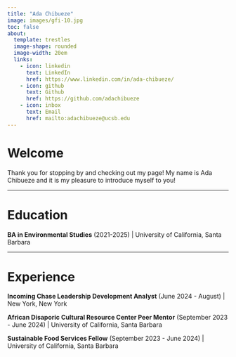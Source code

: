 ```yaml
---
title: "Ada Chibueze"
image: images/gfi-10.jpg
toc: false
about:
  template: trestles
  image-shape: rounded 
  image-width: 20em
  links:
    - icon: linkedin
      text: LinkedIn
      href: https://www.linkedin.com/in/ada-chibueze/
    - icon: github
      text: Github
      href: https://github.com/adachibueze
    - icon: inbox
      text: Email
      href: mailto:adachibueze@ucsb.edu
---
```


# Welcome

Thank you for stopping by and checking out my page! My name is Ada Chibueze and it is my pleasure to introduce myself to you!

------------------------------------------------------------------------

# Education

**BA in Environmental Studies** (2021-2025) | University of California, Santa Barbara

------------------------------------------------------------------------

# Experience

**Incoming Chase Leadership Development Analyst** (June 2024 - August) | New York, New York

**African Disaporic Cultural Resource Center Peer Mentor** (September 2023 - June 2024) | University of California, Santa Barbara

**Sustainable Food Services Fellow** (September 2023 - June 2024) | University of California, Santa Barbara
